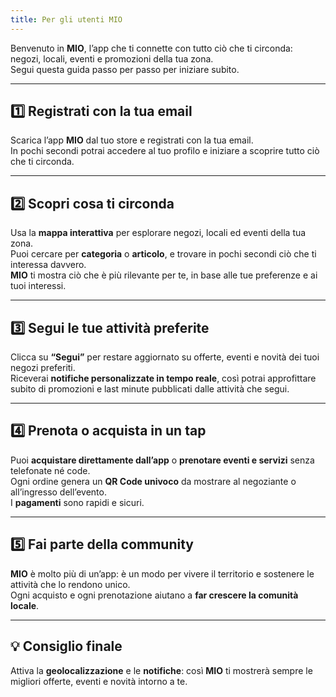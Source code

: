 ```yaml
---
title: Per gli utenti MIO
---
```


Benvenuto in **MIO**, l’app che ti connette con tutto ciò che ti circonda: negozi, locali, eventi e promozioni della tua zona.  
Segui questa guida passo per passo per iniziare subito.

---

## 1️⃣ Registrati con la tua email

Scarica l’app **MIO** dal tuo store e registrati con la tua email.  
In pochi secondi potrai accedere al tuo profilo e iniziare a scoprire tutto ciò che ti circonda.

---

## 2️⃣ Scopri cosa ti circonda

Usa la **mappa interattiva** per esplorare negozi, locali ed eventi della tua zona.  
Puoi cercare per **categoria** o **articolo**, e trovare in pochi secondi ciò che ti interessa davvero.  
**MIO** ti mostra ciò che è più rilevante per te, in base alle tue preferenze e ai tuoi interessi.

---

## 3️⃣ Segui le tue attività preferite

Clicca su **“Segui”** per restare aggiornato su offerte, eventi e novità dei tuoi negozi preferiti.  
Riceverai **notifiche personalizzate in tempo reale**, così potrai approfittare subito di promozioni e last minute pubblicati dalle attività che segui.

---

## 4️⃣ Prenota o acquista in un tap

Puoi **acquistare direttamente dall’app** o **prenotare eventi e servizi** senza telefonate né code.  
Ogni ordine genera un **QR Code univoco** da mostrare al negoziante o all’ingresso dell’evento.  
I **pagamenti** sono rapidi e sicuri.

---

## 5️⃣ Fai parte della community

**MIO** è molto più di un’app: è un modo per vivere il territorio e sostenere le attività che lo rendono unico.  
Ogni acquisto e ogni prenotazione aiutano a **far crescere la comunità locale**.

---

## 💡 Consiglio finale

Attiva la **geolocalizzazione** e le **notifiche**: così **MIO** ti mostrerà sempre le migliori offerte, eventi e novità intorno a te.
